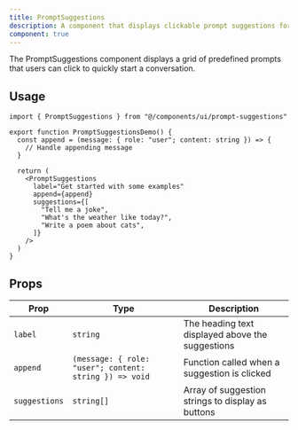 ```yaml
---
title: PromptSuggestions
description: A component that displays clickable prompt suggestions for empty chat states.
component: true
---
```


<ComponentPreview
  name="prompt-suggestions-demo"
  title="PromptSuggestions"
  description="A grid of clickable prompt suggestions."
/>

The PromptSuggestions component displays a grid of predefined prompts that users can click to quickly start a conversation.

## Usage

```tsx
import { PromptSuggestions } from "@/components/ui/prompt-suggestions"

export function PromptSuggestionsDemo() {
  const append = (message: { role: "user"; content: string }) => {
    // Handle appending message
  }

  return (
    <PromptSuggestions
      label="Get started with some examples"
      append={append}
      suggestions={[
        "Tell me a joke",
        "What's the weather like today?",
        "Write a poem about cats",
      ]}
    />
  )
}
```

## Props

| Prop          | Type                                                   | Description                                       |
| ------------- | ------------------------------------------------------ | ------------------------------------------------- |
| `label`       | `string`                                               | The heading text displayed above the suggestions  |
| `append`      | `(message: { role: "user"; content: string }) => void` | Function called when a suggestion is clicked      |
| `suggestions` | `string[]`                                             | Array of suggestion strings to display as buttons |
